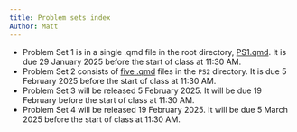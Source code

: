 ```yaml
---
title: Problem sets index
Author: Matt
---
```



- Problem Set 1 is in a single .qmd file in the root directory,
  [PS1.qmd](PS1.html). It is due 29 January 2025 before the start of class at
  11:30 AM.
- Problem Set 2 consists of [five .qmd](PS2/) files in the `PS2` directory. It
  is due 5 February 2025 before the start of class at 11:30 AM.
- Problem Set 3 will be released 5 February 2025. It will be due 19 February
  before the start of class at 11:30 AM.
- Problem Set 4 will be released 19 February 2025. It will be due 5 March 2025
  before the start of class at 11:30 AM.
